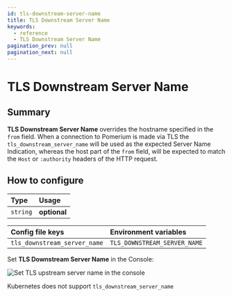 ```yaml
---
id: tls-downstream-server-name
title: TLS Downstream Server Name
keywords:
  - reference
  - TLS Downstream Server Name
pagination_prev: null
pagination_next: null
---
```



# TLS Downstream Server Name

## Summary

**TLS Downstream Server Name** overrides the hostname specified in the `from` field. When a connection to Pomerium is made via TLS the `tls_downstream_server_name` will be used as the expected Server Name Indication, whereas the host part of the `from` field, will be expected to match the `Host` or `:authority` headers of the HTTP request.

## How to configure

| **Type** | **Usage** |
| :--- | :--- |
| `string` | **optional** |

<Tabs>
<TabItem value="Core" label="Core">

| **Config file keys** | **Environment variables** |
| :--- | :--- |
| `tls_downstream_server_name` | `TLS_DOWNSTREAM_SERVER_NAME` |

</TabItem>
<TabItem value="Enterprise" label="Enterprise">

Set **TLS Downstream Server Name** in the Console:

![Set TLS upstream server name in the console](../img/routes/tls/route-tls-settings.png)


</TabItem>
<TabItem value="Kubernetes" label="Kubernetes">

Kubernetes does not support `tls_downstream_server_name`

</TabItem>
</Tabs>
